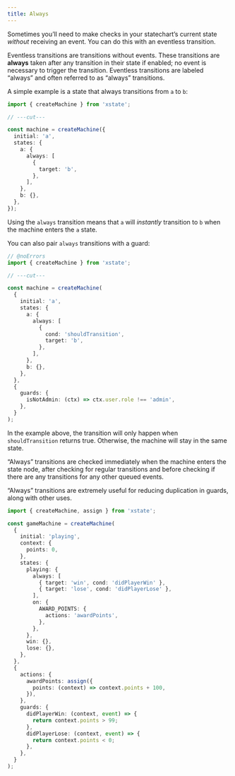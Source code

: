 ```yaml
---
title: Always
---
```


<!-- deps: ["transitions-and-events", "guards", "self-transitions"] -->

Sometimes you’ll need to make checks in your statechart’s current state _without_ receiving an event. You can do this with an eventless transition.

Eventless transitions are transitions without events. These transitions are **always** taken after any transition in their state if enabled; no event is necessary to trigger the transition. Eventless transitions are labeled “always” and often referred to as “always” transitions.

A simple example is a state that always transitions from `a` to `b`:

```ts twoslash
import { createMachine } from 'xstate';

// ---cut---

const machine = createMachine({
  initial: 'a',
  states: {
    a: {
      always: [
        {
          target: 'b',
        },
      ],
    },
    b: {},
  },
});
```

Using the `always` transition means that `a` will _instantly_ transition to `b` when the machine enters the `a` state.

You can also pair `always` transitions with a guard:

```ts twoslash {7-12}
// @noErrors
import { createMachine } from 'xstate';

// ---cut---

const machine = createMachine(
  {
    initial: 'a',
    states: {
      a: {
        always: [
          {
            cond: 'shouldTransition',
            target: 'b',
          },
        ],
      },
      b: {},
    },
  },
  {
    guards: {
      isNotAdmin: (ctx) => ctx.user.role !== 'admin',
    },
  }
);
```

In the example above, the transition will only happen when `shouldTransition` returns true. Otherwise, the machine will stay in the same state.

“Always” transitions are checked immediately when the machine enters the state node, after checking for regular transitions and before checking if there are any transitions for any other queued events.

“Always” transitions are extremely useful for reducing duplication in guards, along with other uses.

<!-- TODO - refine this example to show a before and after, with loads of guards in the before \-->

```ts twoslash {11-14}
import { createMachine, assign } from 'xstate';

const gameMachine = createMachine(
  {
    initial: 'playing',
    context: {
      points: 0,
    },
    states: {
      playing: {
        always: [
          { target: 'win', cond: 'didPlayerWin' },
          { target: 'lose', cond: 'didPlayerLose' },
        ],
        on: {
          AWARD_POINTS: {
            actions: 'awardPoints',
          },
        },
      },
      win: {},
      lose: {},
    },
  },
  {
    actions: {
      awardPoints: assign({
        points: (context) => context.points + 100,
      }),
    },
    guards: {
      didPlayerWin: (context, event) => {
        return context.points > 99;
      },
      didPlayerLose: (context, event) => {
        return context.points < 0;
      },
    },
  }
);
```

<!-- TODO - discuss the dangers of infinite loops with always \-->
